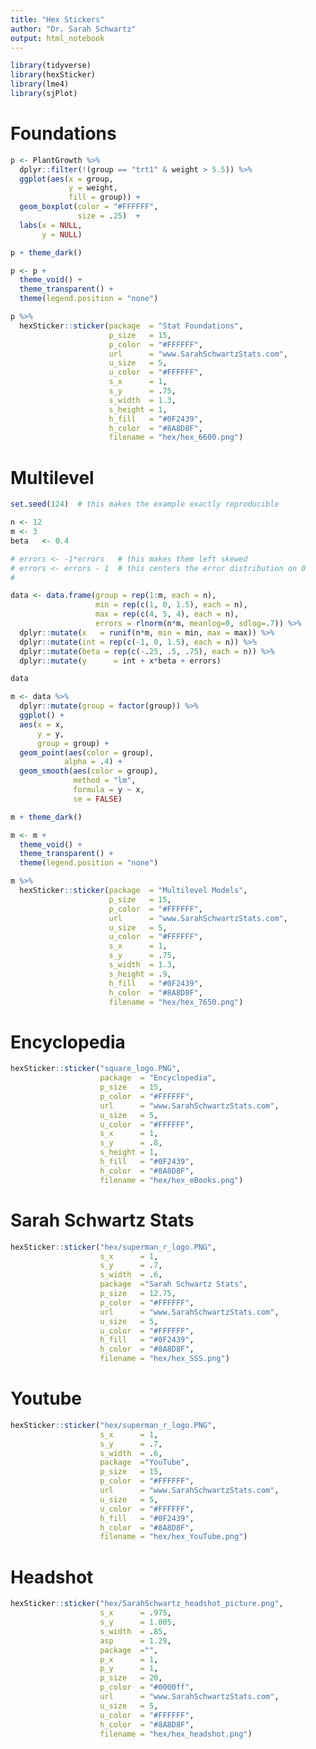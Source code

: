 ```yaml
---
title: "Hex Stickers"
author: "Dr. Sarah Schwartz"
output: html_notebook
---
```



```r
library(tidyverse)
library(hexSticker)
library(lme4)
library(sjPlot)
```


# Foundations

```r
p <- PlantGrowth %>% 
  dplyr::filter(!(group == "trt1" & weight > 5.5)) %>% 
  ggplot(aes(x = group,
             y = weight,
             fill = group)) +
  geom_boxplot(color = "#FFFFFF",
               size = .25)  +
  labs(x = NULL,
       y = NULL) 

p + theme_dark()
```

```r
p <- p +
  theme_void() +
  theme_transparent() +
  theme(legend.position = "none")

p %>% 
  hexSticker::sticker(package  = "Stat Foundations", 
                      p_size   = 15, 
                      p_color  = "#FFFFFF",
                      url      = "www.SarahSchwartzStats.com",
                      u_size   = 5,
                      u_color  = "#FFFFFF",
                      s_x      = 1, 
                      s_y      = .75, 
                      s_width  = 1.3, 
                      s_height = 1,
                      h_fill   = "#0F2439",
                      h_color  = "#8A8D8F",
                      filename = "hex/hex_6600.png")
```


# Multilevel



```r
set.seed(124)  # this makes the example exactly reproducible

n <- 12
m <- 3
beta   <- 0.4

# errors <- -1*errors   # this makes them left skewed
# errors <- errors - 1  # this centers the error distribution on 0
# 

data <- data.frame(group = rep(1:m, each = n),
                   min = rep(c(1, 0, 1.5), each = n),
                   max = rep(c(4, 5, 4), each = n),
                   errors = rlnorm(n*m, meanlog=0, sdlog=.7)) %>% 
  dplyr::mutate(x   = runif(n*m, min = min, max = max)) %>% 
  dplyr::mutate(int = rep(c(-1, 0, 1.5), each = n)) %>% 
  dplyr::mutate(beta = rep(c(-.25, .5, .75), each = n)) %>% 
  dplyr::mutate(y      = int + x*beta + errors) 

data
```

```r


m <- data %>% 
  dplyr::mutate(group = factor(group)) %>%
  ggplot() +
  aes(x = x,
      y = y,
      group = group) +
  geom_point(aes(color = group),
            alpha = .4) +
  geom_smooth(aes(color = group),
              method = "lm",
              formula = y ~ x,
              se = FALSE)

m + theme_dark()
```



```r
m <- m +
  theme_void() +
  theme_transparent() +
  theme(legend.position = "none")

m %>% 
  hexSticker::sticker(package  = "Multilevel Models", 
                      p_size   = 15, 
                      p_color  = "#FFFFFF",
                      url      = "www.SarahSchwartzStats.com",
                      u_size   = 5,
                      u_color  = "#FFFFFF",
                      s_x      = 1, 
                      s_y      = .75, 
                      s_width  = 1.3, 
                      s_height = .9,
                      h_fill   = "#0F2439",
                      h_color  = "#8A8D8F",
                      filename = "hex/hex_7650.png")
```

# Encyclopedia


```r
hexSticker::sticker("square_logo.PNG",
                    package  = "Encyclopedia", 
                    p_size   = 15, 
                    p_color  = "#FFFFFF",
                    url      = "www.SarahSchwartzStats.com",
                    u_size   = 5,
                    u_color  = "#FFFFFF",
                    s_x      = 1, 
                    s_y      = .8, 
                    s_height = 1,
                    h_fill   = "#0F2439",
                    h_color  = "#8A8D8F",
                    filename = "hex/hex_eBooks.png")
```


# Sarah Schwartz Stats

```r
hexSticker::sticker("hex/superman_r_logo.PNG",
                    s_x      = 1, 
                    s_y      = .7, 
                    s_width  = .6,
                    package  ="Sarah Schwartz Stats", 
                    p_size   = 12.75, 
                    p_color  = "#FFFFFF",
                    url      = "www.SarahSchwartzStats.com",
                    u_size   = 5,
                    u_color  = "#FFFFFF",
                    h_fill   = "#0F2439",
                    h_color  = "#8A8D8F",
                    filename = "hex/hex_SSS.png")
```

# Youtube


```r
hexSticker::sticker("hex/superman_r_logo.PNG",
                    s_x      = 1, 
                    s_y      = .7, 
                    s_width  = .6,
                    package  ="YouTube", 
                    p_size   = 15, 
                    p_color  = "#FFFFFF",
                    url      = "www.SarahSchwartzStats.com",
                    u_size   = 5,
                    u_color  = "#FFFFFF",
                    h_fill   = "#0F2439",
                    h_color  = "#8A8D8F",
                    filename = "hex/hex_YouTube.png")
```


# Headshot

```r
hexSticker::sticker("hex/SarahSchwartz_headshot_picture.png",
                    s_x      = .975, 
                    s_y      = 1.005, 
                    s_width  = .85,
                    asp      = 1.29,
                    package  ="", 
                    p_x      = 1,
                    p_y      = 1, 
                    p_size   = 20, 
                    p_color  = "#0000ff",
                    url      = "www.SarahSchwartzStats.com",
                    u_size   = 5,
                    u_color  = "#FFFFFF",
                    h_color  = "#8A8D8F",
                    filename = "hex/hex_headshot.png")
```


